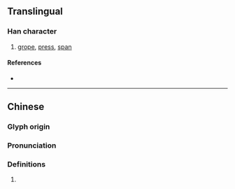 {{character info/new}}
==Translingual==

===Han character===
{{Han char|rn=64|rad=手|as=05|sn=8|four=|canj=QOS|ids=⿰扌乍}}

# [[grope]], [[press]], [[span]]

====References====
* {{Han ref|kx=0424.160|dkj=11938|dj=0772.130|hdz=31853.060|uh=62C3|ud=25283}}

----

==Chinese==
{{zh-forms}}

===Glyph origin===
{{Han etym}}

===Pronunciation===
{{zh-pron
|m=zhǎ,zhǎn
|c=zaa6
|mc=y
|oc=y
|cat=
}}

===Definitions===
{{zh-hanzi}}

# {{rfdef|zh}}